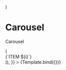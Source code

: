 


  <div className="m-20">
    <Carousel {...props} />
  </div>
)

<Meta title="components/molecules/Carousel" decorators={[withDesign]} />

# Carousel

Carousel

<Canvas>
  <Story
    name="Carousel"
    args={{
      items: Array(10)
        .fill(1)
        .map((_, i) => (
          <div key={i} className="flex-1 py-5 px-5 flex">
            <HorizontalCard className="w-full" key={i} imageSrc={NewsImage}>
              {`ITEM ${i}`}
            </HorizontalCard>
          </div>
        )),
    }}
  >
    {Template.bind({})}
  </Story>
</Canvas>

<ArgsTable of={Carousel} />

